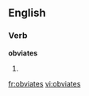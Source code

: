 
==English==

===Verb===
'''obviates'''

# {{third-person singular of|[[obviate]]}}

[[fr:obviates]]
[[vi:obviates]]